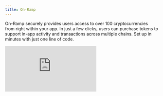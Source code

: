 ```yaml
---
title: On-Ramp
---
```


On-Ramp securely provides users access to over 100 cryptocurrencies from right within your app. In just a few clicks, users can purchase tokens to support in-app activity and transactions across multiple chains. Set up in minutes with just one line of code.

<div style={{ position: 'relative', width: '100%', paddingBottom: '56.25%', height: 0 }}>
  <iframe 
    style={{
      position: 'absolute',
      top: 0,
      left: 0,
      width: '100%',
      height: '100%',
      maxWidth: '720px',
      margin: '0 auto'
    }}
    src="https://www.youtube.com/embed/B05eA3ufp-Y?si=hcRl_ZLf5qZ2l5pC" 
    title="YouTube video player" 
    frameBorder="0" 
    allow="accelerometer; autoplay; clipboard-write; encrypted-media; gyroscope; picture-in-picture; web-share" 
    referrerPolicy="strict-origin-when-cross-origin" 
    allowFullScreen
  />
</div>

## Demo

<CardGroup cols={2}>
    <Card icon="flask" title="Try Demo" href="https://appkit-lab.reown.com/library/wagmi/" />
</CardGroup>

## Get Started

<CardGroup cols={2}>
  <Card title="React" icon="react" href="/appkit/react/transactions/onramp">
    Get started with AppKit in React.
  </Card>

<Card title="Next.js" icon="square-n" href="/appkit/next/transactions/onramp">
  Get started with AppKit in Next.js.
</Card>

<Card title="Vue" icon="vuejs" href="/appkit/vue/transactions/onramp">
  Get started with AppKit in Vue.
</Card>

  <Card title="JavaScript" icon="js" href="/appkit/javascript/transactions/onramp">
    Get started with AppKit in JavaScript.
  </Card>
</CardGroup>

## Process Overview

AppKit On-Ramp makes it easy for users to purchase crypto without the hassle of switching between multiple platforms and signing multiple messages - a simple, seamless, in-app experience for anyone looking to securely transact within web3.

For a step-by-step guide on user flow with AppKit On-Ramp, refer to our Youtube video [here](https://youtu.be/m1E_N5b3r18?t=241&feature=shared).

<Note>
  On-Ramp is supported in the latest version of AppKit. If you are using an
  older version, make sure you upgrade.
</Note>

### Connect your wallet

Head over to a AppKit-enabled application and click the "Connect Wallet" button. You will be prompted to connect your wallet.

<Frame>
  <img src="/images/w3m/onramp/1.png" />
</Frame>

### Select "Buy Crypto"

Once connected, select "Buy Crypto" from the wallet modal.

<Frame>
  <img src="/images/w3m/onramp/2.png" />
</Frame>

### Choose your provider

Select "Coinbase" or "Meld" as your provider.

<Frame>
  <img src="/images/new-onramp.png" />
</Frame>

### Complete your purchase

Complete your purchase using your selected provider. You will be prompted to sign in to your Coinbase or Meld account.
If the payment page does not appear, you can copy link from the wallet modal and paste it in your browser.

<Frame>
  <img src="/images/w3m/onramp/4.png" />
</Frame>

### Select assets and amount

Choose the asset and amount you would like to purchase from your selected provider.

<Frame>
  <img src="/images/w3m/onramp/5.png" />
</Frame>

### Receive your crypto

Once your purchase is complete, you will receive your crypto in your wallet.

<Frame>
  <img src="/images/w3m/onramp/6.png" />
</Frame>
